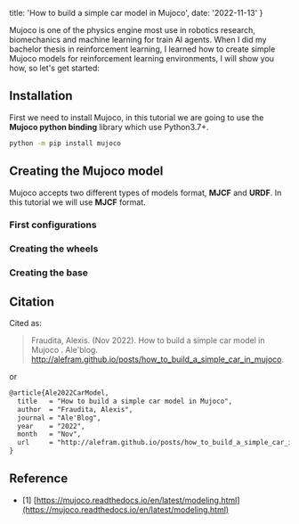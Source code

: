 
  title: 'How to build a simple car model in Mujoco',
  date: '2022-11-13'
}

Mujoco is one of the physics engine most use in robotics research, biomechanics 
and machine learning for train AI agents. When I did my bachelor thesis in 
reinforcement learning, I learned how to create simple Mujoco models for 
reinforcement learning environments, I will show you how, so let's get started:

## Installation

First we need to install Mujoco, in this tutorial we are going to use the 
**Mujoco python binding** library which use Python3.7+.

```bash
python -m pip install mujoco
```

## Creating the Mujoco model

Mujoco accepts two different types of models format, **MJCF** and **URDF**. In 
this tutorial we will use **MJCF** format.

### First configurations

### Creating the wheels

### Creating the base


## Citation

Cited as:

>  Fraudita, Alexis. (Nov 2022). How to build a simple car model in Mujoco
. Ale'blog. http://alefram.github.io/posts/how_to_build_a_simple_car_in_mujoco.  

or 

```latex
@article{Ale2022CarModel,
  title   = "How to build a simple car model in Mujoco",
  author  = "Fraudita, Alexis",
  journal = "Ale'Blog",
  year    = "2022",
  month   = "Nov",
  url     = "http://alefram.github.io/posts/how_to_build_a_simple_car_in_mujoco"
}
```


## Reference

- [1] [https://mujoco.readthedocs.io/en/latest/modeling.html](https://mujoco.readthedocs.io/en/latest/modeling.html)



 